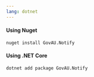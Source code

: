 ```yaml
---
lang: dotnet
---
```


#### Using Nuget

```shell nonumbers
nuget install GovAU.Notify
```

#### Using .NET Core

```shell nonumbers
dotnet add package GovAU.Notify
```
